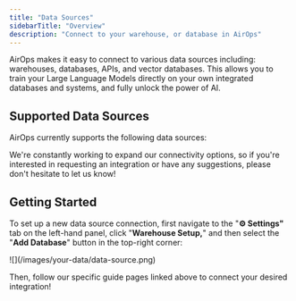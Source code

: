 ```yaml
---
title: "Data Sources"
sidebarTitle: "Overview"
description: "Connect to your warehouse, or database in AirOps"
---
```


AirOps makes it easy to connect to various data sources including: warehouses, databases, APIs, and vector databases. This allows you to train your Large Language Models directly on your own integrated databases and systems, and fully unlock the power of AI.

## Supported Data Sources

AirOps currently supports the following data sources:

<Columns cols={2}>
<Card title="BigQuery" href="/your-data/memory-stores/add-data/import-from-sql-database/data-sources/bigquery" icon="database" horizontal/>
<Card title="Postgres" href="/your-data/memory-stores/add-data/import-from-sql-database/data-sources/postgres" icon="code" horizontal/>
<Card title="Redshift" href="/your-data/memory-stores/add-data/import-from-sql-database/data-sources/redshift" icon="code" horizontal/>
<Card title="Snowflake" href="/your-data/memory-stores/add-data/import-from-sql-database/data-sources/snowflake" icon="snowflake" horizontal/>
</Columns>

We're constantly working to expand our connectivity options, so if you're interested in requesting an integration or have any suggestions, please don't hesitate to let us know!

## Getting Started

To set up a new data source connection, first navigate to the "**⚙️ Settings"** tab on the left-hand panel, click "**Warehouse Setup,**" and then select the "**Add Database**" button in the top-right corner:

<Frame>
![](/images/your-data/data-source.png)
</Frame>

Then, follow our specific guide pages linked above to connect your desired integration!
